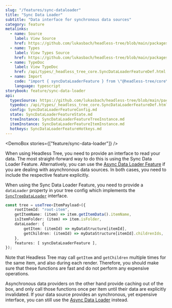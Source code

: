 ```yaml
---
slug: "/features/sync-dataloader"
title: "Sync Data Loader"
subtitle: "Data interface for synchronous data sources"
category: feature
metalinks:
  - name: Source
    label: View Source
    href: https://github.com/lukasbach/headless-tree/blob/main/packages/core/src/features/sync-data-loader/feature.ts
  - name: Types
    label: View Types Source
    href: https://github.com/lukasbach/headless-tree/blob/main/packages/core/src/features/sync-data-loader/types.ts
  - name: TypeDoc
    label: View TypeDoc
    href: /api/types/_headless_tree_core.SyncDataLoaderFeatureDef.html
  - name: Import
    code: "import { syncDataLoaderFeature } from \"@headless-tree/core\";"
    language: typescript
storybook: feature/sync-data-loader
api:
  typesSource: https://github.com/lukasbach/headless-tree/blob/main/packages/core/src/features/sync-data-loader/types.ts
  typedoc: /api/types/_headless_tree_core.SyncDataLoaderFeatureDef.html
  config: SyncDataLoaderFeatureConfig.md
  state: SyncDataLoaderFeatureState.md
  treeInstance: SyncDataLoaderFeatureTreeInstance.md
  itemInstance: SyncDataLoaderFeatureItemInstance.md
  hotkeys: SyncDataLoaderFeatureHotkeys.md
---
```



<DemoBox stories={["feature/sync-data-loader"]} />

When using Headless Tree, you need to provide an interface to read your data. The most straight-forward way
to do this is using the Sync Data Loader Feature. Alternatively, you can use the [Async Data Loader Feature](/features/async-data-loader)
if you are dealing with asynchronous data sources. In both cases, you need to include the respective feature
explicitly.

When using the Sync Data Loader Feature, you need to provide a `dataLoader` property in your tree config
which implements the [`SyncTreeDataLoader`](/api/types/_headless_tree_core.SyncTreeDataLoader.html) interface.

```ts
const tree = useTree<ItemPayload>({
    rootItemId: "root-item",
    getItemName: (item) => item.getItemData().itemName,
    isItemFolder: (item) => item.isFolder,
    dataLoader: {
        getItem: (itemId) => myDataStructure[itemId],
        getChildren: (itemId) => myDataStructure[itemId].childrenIds,
    },
    features: [ syncDataLoaderFeature ],
});
```

Note that Headless Tree may call `getItem` and `getChildren` multiple times for the same item, and also during each
render. Therefore, you should make sure that these functions are fast and do not perform any expensive operations.

Asynchronous data providers on the other hand provide caching out of the box, and only call those functions once
per item until their data are explicitly invalidated. If your data source provides an synchronous, yet expensive
interface, you can still use the [Async Data Loader](/features/async-data-loader) instead.
